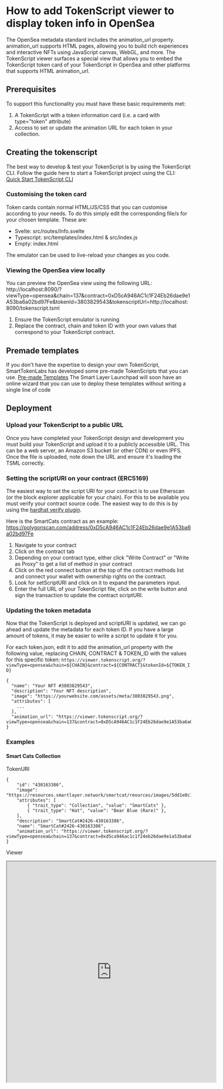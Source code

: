 # How to add TokenScript viewer to display token info in OpenSea

The OpenSea metadata standard includes the animation_url property.
animation_url supports HTML pages, allowing you to build rich experiences and interactive NFTs using JavaScript canvas, WebGL, and more.
The TokenScript viewer surfaces a special view that allows you to embed the TokenScript token card of your TokenScript in OpenSea and other platforms that supports HTML animation_url.

## Prerequisites

To support this functionality you must have these basic requirements met:

1. A TokenScript with a token information card (i.e. a card with type="token" attribute)
2. Access to set or update the animation URL for each token in your collection.

## Creating the tokenscript

The best way to develop & test your TokenScript is by using the TokenScript CLI.
Follow the guide here to start a TokenScript project using the CLI: [Quick Start TokenScript CLI](/tokenscript/tokenscript-cli/quick-start-tokenscript-cli)

### Customising the token card

Token cards contain normal HTML/JS/CSS that you can customise according to your needs. To do this simply edit the corresponding file/s for your
chosen template. These are:

- Svelte: src/routes/Info.svelte
- Typescript: src/templates/index.html & src/index.js
- Empty: index.html

The emulator can be used to live-reload your changes as you code.

### Viewing the OpenSea view locally

You can preview the OpenSea view using the following URL:
http://localhost:8090/?viewType=opensea&chain=137&contract=0xD5cA946AC1c1F24Eb26dae9e1A53ba6a02bd97Fe&tokenId=3803829543&tokenscriptUrl=http://localhost:8090/tokenscript.tsml

1. Ensure the TokenScript emulator is running
2. Replace the contract, chain and token ID with your own values that correspond to your TokenScript contract.

## Premade templates

If you don't have the expertise to design your own TokenScript, SmartTokenLabs has developed some pre-made TokenScripts that you can use.
[Pre-made Templates](https://github.com/SmartTokenLabs/TokenScript-Templates)
The Smart Layer Launchpad will soon have an online wizard that you can use to deploy these templates without writing a single line of code

## Deployment

### Upload your TokenScript to a public URL

Once you have completed your TokenScript design and development you must build your TokenScript and upload it to a publicly
accessible URL. This can be a web server, an Amazon S3 bucket (or other CDN) or even IPFS.
Once the file is uploaded, note down the URL and ensure it's loading the TSML correctly.

### Setting the scriptURI on your contract (ERC5169)

The easiest way to set the script URI for your contract is to use Etherscan (or the block explorer applicable for your chain).
For this to be available you must verify your contract source code. The easiest way to do this is by using the
[hardhat verify plugin](https://hardhat.org/hardhat-runner/plugins/nomicfoundation-hardhat-verify).

Here is the SmartCats contract as an example:
https://polygonscan.com/address/0xD5cA946AC1c1F24Eb26dae9e1A53ba6a02bd97Fe

1. Navigate to your contract
2. Click on the contract tab
3. Depending on your contract type, either click "Write Contract" or "Write as Proxy" to get a list of method in your contract
4. Click on the red connect button at the top of the contract methods list and connect your wallet with ownership rights on the contract.
5. Look for setScriptURI and click on it to expand the parameters input.
6. Enter the full URL of your TokenScript file, click on the write button and sign the transaction to update the contract scriptURI.

### Updating the token metadata

Now that the TokenScript is deployed and scriptURI is updated, we can go ahead and update the metadata for each token ID.
If you have a large amount of tokens, it may be easier to write a script to update it for you.

For each token.json, edit it to add the animation_url property with the following value, replacing CHAIN, CONTRACT & TOKEN_ID with the values for this specific token:
`https://viewer.tokenscript.org/?viewType=opensea&chain=${CHAIN}&contract=${CONTRACT}&tokenId=${TOKEN_ID}`

```
{
  "name": "Your NFT #3803829543",
  "description": "Your NFT description",
  "image": "https://yourwebsite.com/assets/meta/3803829543.png",
  "attributes": [
    ...
  ],
  "animation_url": "https://viewer.tokenscript.org/?viewType=opensea&chain=137&contract=0xD5cA946AC1c1F24Eb26dae9e1A53ba6a02bd97Fe&tokenId=3803829543"
}
```

### Examples

#### Smart Cats Collection

TokenURI

```
{
	"id": "430163386",
	"image": "https://resources.smartlayer.network/smartcat/reources/images/5dd1e0c18c15a714c10b643e821aee74.png",
	"attributes": [
		{ "trait_type": "Collection", "value": "SmartCats" },
		{ "trait_type": "Hat", "value": "Bear Blue (Rare)" },
	],
	"description": "SmartCat#2426-430163386",
	"name": "SmartCat#2426-430163386",
	"animation_url": "https://viewer.tokenscript.org/?viewType=opensea&chain=137&contract=0xd5ca946ac1c1f24eb26dae9e1a53ba6a02bd97fe&tokenId=430163386"
}
```

Viewer

<div style={{ width: "100%", display: "flex", justifyContent: "center", marginTop: "40px" }}>
	<iframe height="600px" width="570px" src="https://viewer.tokenscript.org/?viewType=opensea&chain=137&contract=0xd5ca946ac1c1f24eb26dae9e1a53ba6a02bd97fe&tokenId=430163386" />
</div>

#### AutographNFT Collection

TokenURI

```
 {
	"id": "8",
  "image": "https://alchemynft.io/1/remix/0xc76d39dba3d5ae2ab1d435bf26a929427fd1e9d7f53afd465d9b2503f13e9eb8.svg",
	"attributes": [
    {
            "trait_type": "Autograph",
            "value": "@VitalikButerin"
        },
        {
            "trait_type": "rarity",
            "value": "Common"
        },
        {
            "trait_type": "artist",
            "value": "mladen"
        },
        {
            "trait_type": "tag",
            "value": "gitcoin"
        },
        {
            "trait_type": "tag",
            "value": "premium"
        },
        {
            "trait_type": "tag",
            "value": "soft skills"
        },
        {
            "trait_type": "tag",
            "value": "fun"
        },
        {
            "trait_type": "tag",
            "value": "alchemy"
        }
	],
	"description": "Behold, the power of alchemy!  You take ideas and bits and alchemize them into something magical!",
	"name": "The Alchemist",
	"animation_url": "https://viewer.tokenscript.org/?viewType=opensea&chain=1&contract=0x222222222291749de47895c0c0a9b17e4fca8268&tokenId=8"
 }
```

Viewer

<div style={{ width: "100%", display: "flex", justifyContent: "center", marginTop: "40px" }}>
	<iframe height="600px" width="570px" src="https://viewer.tokenscript.org/?viewType=opensea&chain=1&contract=0x222222222291749de47895c0c0a9b17e4fca8268&tokenId=8"/>
</div>

Note that the tokenId in the URL matches the token ID for this metadata.

Once you have edited all the metadata files, you can upload/replace them in their original location.

#### Clearing metadata cache

Many services like OpenSea will cache token metadata until it is refreshed manually or programmatically via an API.

For OpenSea, you can do this on the NFT details page or programmatically via the API documented [here](https://docs.opensea.io/reference/refresh_nft)